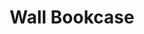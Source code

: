 ---
title: "Wall Bookcase"
meta_title: "Wall Bookcase craft"
description: "Craft de Wall Bookcase"
rank: "b"
draft: false
name: "Wall Bookcase"
recipe_img: "https://wiki.pokexgames.com/images/1/11/Wall_Bookcase.png"
level: 66
craft_time: 43200
result: 1
value_npc: 1
ingredients:
  - name: "Blank Book"
    quantity: 1
    item_img: "https://wiki.pokexgames.com/images/4/4e/Blank_Book.png"
    value_npc: 1
  - name: "Insect Claw"
    quantity: 12
    item_img: "https://wiki.pokexgames.com/images/3/3f/Insect_Claw.png"
    value_npc: 1
  - name: "Condensed Grass"
    quantity: 80
    item_img: "https://wiki.pokexgames.com/images/c/ce/Condensed_Grass.png"
    value_npc: 1
---